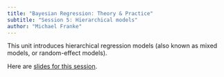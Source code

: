 ```yaml
---
title: "Bayesian Regression: Theory & Practice"
subtitle: "Session 5: Hierarchical models"
author: "Michael Franke"
---
```


This unit introduces hierarchical regression models (also known as mixed models, or random-effect models).

Here are [slides for this session](slides/03-MLM.pdf).


